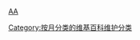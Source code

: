 {{Parent monthly clean up category}}

[[Category‎:维基百科条目清理|AA]]
[[Category:按月分类的维基百科维护分类|Category:按月分类的维基百科维护分类]]